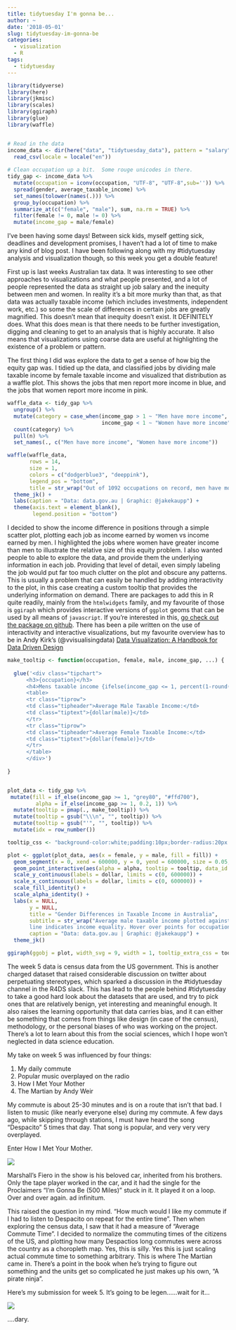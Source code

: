 ```yaml
---
title: tidytuesday I'm gonna be...
author: ~
date: '2018-05-01'
slug: tidytuesday-im-gonna-be
categories: 
  - visualization
  - R
tags: 
  - tidytuesday
---
```


```r
library(tidyverse)
library(here)
library(jkmisc)
library(scales)
library(ggiraph)
library(glue)
library(waffle)


# Read in the data
income_data <- dir(here("data", "tidytuesday_data"), pattern = "salary", full.names = TRUE) %>% 
  read_csv(locale = locale("en"))
 
# Clean occupation up a bit.  Some rouge unicodes in there.
tidy_gap <- income_data %>% 
  mutate(occupation = iconv(occupation, "UTF-8", "UTF-8",sub='')) %>% 
  spread(gender, average_taxable_income) %>%
  set_names(tolower(names(.))) %>% 
  group_by(occupation) %>% 
  summarize_at(c("female", "male"), sum, na.rm = TRUE) %>% 
  filter(female != 0, male != 0) %>% 
  mutate(income_gap = male/female)

```

I've been having some days!  Between sick kids, myself getting sick, deadlines and development promises, I haven't had a lot of time to make any kind of blog post.  I have been following along with my #tidytuesday analysis and visualization though, so this week you get a double feature!

First up is last weeks Australian tax data.  It was interesting to see other approaches to visualizations and what people presented, and a lot of people represented the data as straight up job salary and the inequity between men and women.  In reality it's a bit more murky than that, as that data was actually taxable income (which includes investments, independent work, etc.) so some the scale of differences in certain jobs are greatly magnified.  This doesn't mean that inequity doesn't exist.  It DEFINITELY does.  What this does mean is that there needs to be further investigation, digging and cleaning to get to an analysis that is highly accurate.  It also means that visualizations using coarse data are useful at highlighting the existence of a problem or pattern.

The first thing I did was explore the data to get a sense of how big the equity gap was. I tidied up the data, and classified jobs by dividing male taxable income by female taxable income and visualized that distribution as a waffle plot.  This shows the jobs that men report more income in blue, and the jobs that women report more income in pink.

```r
waffle_data <- tidy_gap %>% 
  ungroup() %>% 
  mutate(category = case_when(income_gap > 1 ~ "Men have more income",
                              income_gap < 1 ~ "Women have more income"))%>% 
  count(category) %>% 
  pull(n) %>% 
  set_names(., c("Men have more income", "Women have more income"))

waffle(waffle_data, 
       rows = 14,
       size = 1,
       colors = c("dodgerblue3", "deeppink"), 
       legend_pos = "bottom", 
       title = str_wrap("Out of 1092 occupations on record, men have more taxable income than women in 1011 of them.  That's 92.5% of occupations for those counting at home.", 70)) + 
  theme_jk() +
  labs(caption = "Data: data.gov.au | Graphic: @jakekaupp") +
  theme(axis.text = element_blank(),
        legend.position = "bottom")
```


I decided to show the income difference in positions through a simple scatter plot, plotting each job as income earned by women vs income earned by men. I highlighted the jobs where women have greater income than men to illustrate the relative size of this equity problem.  I also wanted people to able to explore the data, and provide them the underlying information in each job.  Providing that level of detail, even simply labeling the job would put far too much clutter on the plot and obscure any patterns.  This is usually a problem that can easily be handled by adding interactivity to the plot, in this case creating a custom tooltip that provides the underlying information on demand.  There are packages to add this in R quite readily, mainly from the `htmlwidgets` family, and my favourite of those is `ggiraph` which provides interactive versions of `ggplot` geoms that can be used by all means of `javascript`.  If you're interested in this, [go check out the package on github](https://github.com/davidgohel/ggiraph).  There has been a pile written on the use of interactivity and interactive visualizations, but my favourite overview has to be in Andy Kirk's (@vvisualisingdata) [Data Visualization: A Handbook for Data Driven Design](http://www.visualisingdata.com/book/)

```r

make_tooltip <- function(occupation, female, male, income_gap, ...) {
 
  glue('<div class="tipchart">
      <h3>{occupation}</h3>
      <h4>Mens taxable income {ifelse(income_gap <= 1, percent(1-round(income_gap, 2)), percent(round(income_gap, 2)))} {ifelse(income_gap <= 1, "less", "more")} than womens</h4>
      <table>
      <tr class="tiprow">
      <td class="tipheader">Average Male Taxable Income:</td>
      <td class="tiptext">{dollar(male)}</td>
      </tr>
      <tr class="tiprow">
      <td class="tipheader">Average Female Taxable Income:</td>
      <td class="tiptext">{dollar(female)}</td>
      </tr>
      </table>
      </div>')
  
}


plot_data <- tidy_gap %>% 
 mutate(fill = if_else(income_gap >= 1, "grey80", "#ffd700"),
         alpha = if_else(income_gap >= 1, 0.2, 1)) %>% 
  mutate(tooltip = pmap(., make_tooltip)) %>% 
  mutate(tooltip = gsub("\\\n", "", tooltip)) %>% 
  mutate(tooltip = gsub("'", "", tooltip)) %>% 
  mutate(idx = row_number())

tooltip_css <- "background-color:white;padding:10px;border-radius:20px 20px 20px 20px;border-color:black;border-style:solid;border-width:1px"

plot <- ggplot(plot_data, aes(x = female, y = male, fill = fill)) +
  geom_segment(x = 0, xend = 600000, y = 0, yend = 600000, size = 0.05, color = "grey80") +
  geom_point_interactive(aes(alpha = alpha, tooltip = tooltip, data_id = idx), shape = 21, color = "grey30", size = 3) +
  scale_y_continuous(labels = dollar, limits = c(0, 600000)) +
  scale_x_continuous(labels = dollar, limits = c(0, 600000)) +
  scale_fill_identity() +
  scale_alpha_identity() +
  labs(x = NULL, 
       y = NULL, 
       title = "Gender Differences in Taxable Income in Australia",
       subtitle = str_wrap("Average male taxable income plotted against average female taxable income by occupation. Yellow dots indicate occupations where women have more taxable income than their male counterparts, 
       line indicates income equality. Hover over points for occupation, % difference and detailed income.", 100),
       caption = "Data: data.gov.au | Graphic: @jakekaupp") +
  theme_jk()

ggiraph(ggobj = plot, width_svg = 9, width = 1, tooltip_extra_css = tooltip_css)

```

The week 5 data is census data from the US government.  This is another charged dataset that raised considerable discussion on twitter about perpetuating stereotypes, which sparked a discussion in the #tidytuesday channel in the R4DS slack.  This has lead to the people behind #tidytuesday to take a good hard look about the datasets that are used, and try to pick ones that are relatively benign, yet interesting and meaningful enough.  It also raises the learning opportunity that data carries bias, and it can either be something that comes from things like design (in case of the census), methodology, or the personal biases of who was working on the project.  There's a lot to learn about this from the social sciences, which I hope won't neglected in data science education.

My take on week 5 was influenced by four things:

1. My daily commute
2. Popular music overplayed on the radio
3. How I Met Your Mother
4. The Martian by Andy Weir

My commute is about 25-30 minutes and is on a route that isn't that bad.  I listen to music (like nearly everyone else) during my commute.  A few days ago, while skipping through stations, I must have heard the song "Despacito"  5 times that day.  That song is popular, and very very very overplayed. 

Enter How I Met Your Mother.

![](https://thedoublevision.files.wordpress.com/2014/03/8xgrbm1415hy.jpg)

Marshall's Fiero in the show is his beloved car, inherited from his brothers.  Only the tape player worked in the car, and it had the single for the Proclaimers "I'm Gonna Be (500 Miles)" stuck in it.  It played it on a loop.  Over and over again. ad infinitum.

This raised the question in my mind.  "How much would I like my commute if I had to listen to Despacito on repeat for the entire time".  Then when exploring the census data, I saw that it had a measure of "Average Commute Time".  I decided to normalize the commuting times of the citizens of the US, and plotting how many Despactios long commutes were across the country as a choropleth map.  Yes, this is silly.  Yes this is just scaling actual commute time to something arbitrary.  This is where The Martian came in.  There's a point in the book when he's trying to figure out something and the units get so complicated he just makes up his own, "A pirate ninja".

Here's my submission for week 5.  It's going to be legen......wait for it...

![](https://cdn.rawgit.com/jkaupp/tidytuesdays/2348d94b/week5/tw5_choropleth%20map.png)

....dary.






